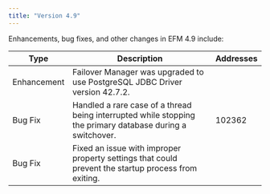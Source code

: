```yaml
---
title: "Version 4.9"
---
```


Enhancements, bug fixes, and other changes in EFM 4.9 include:

| Type        | Description                                                                                                | Addresses |
|-------------|------------------------------------------------------------------------------------------------------------|-----------|
| Enhancement | Failover Manager was upgraded to use PostgreSQL JDBC Driver version 42.7.2.                                |           |
| Bug Fix     | Handled a rare case of a thread being interrupted while stopping the primary database during a switchover. | 102362    |
| Bug Fix     | Fixed an issue with improper property settings that could prevent the startup process from exiting.        |           |
